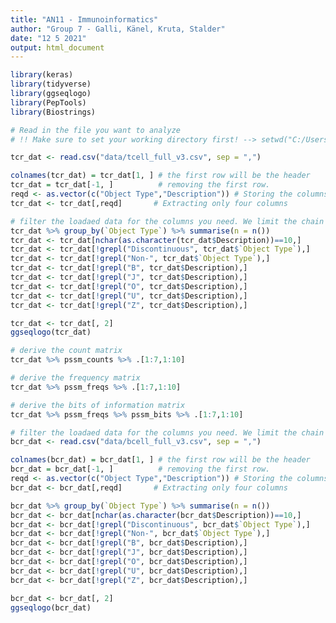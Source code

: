 ```yaml
---
title: "AN11 - Immunoinformatics"
author: "Group 7 - Galli, Känel, Kruta, Stalder"
date: "12 5 2021"
output: html_document
---
```


```r

library(keras)
library(tidyverse)
library(ggseqlogo)
library(PepTools)
library(Biostrings)
```

```r
# Read in the file you want to analyze
# !! Make sure to set your working directory first! --> setwd("C:/Users/xx/your_folderpath")

tcr_dat <- read.csv("data/tcell_full_v3.csv", sep = ",")
```

```r
colnames(tcr_dat) = tcr_dat[1, ] # the first row will be the header
tcr_dat = tcr_dat[-1, ]          # removing the first row.
reqd <- as.vector(c("Object Type","Description")) # Storing the columns I want to extract as a vector
tcr_dat <- tcr_dat[,reqd]       # Extracting only four columns
```

```r
# filter the loadaed data for the columns you need. We limit the chain of acids to 10
tcr_dat %>% group_by(`Object Type`) %>% summarise(n = n())
tcr_dat <- tcr_dat[nchar(as.character(tcr_dat$Description))==10,]
tcr_dat <- tcr_dat[!grepl("Discontinuous", tcr_dat$`Object Type`),]
tcr_dat <- tcr_dat[!grepl("Non-", tcr_dat$`Object Type`),]
tcr_dat <- tcr_dat[!grepl("B", tcr_dat$Description),]
tcr_dat <- tcr_dat[!grepl("J", tcr_dat$Description),]
tcr_dat <- tcr_dat[!grepl("O", tcr_dat$Description),]
tcr_dat <- tcr_dat[!grepl("U", tcr_dat$Description),]
tcr_dat <- tcr_dat[!grepl("Z", tcr_dat$Description),]
```

```r
tcr_dat <- tcr_dat[, 2]
ggseqlogo(tcr_dat)
```

```r
# derive the count matrix
tcr_dat %>% pssm_counts %>% .[1:7,1:10]
```

```r
# derive the frequency matrix
tcr_dat %>% pssm_freqs %>% .[1:7,1:10]
```

```r
# derive the bits of information matrix
tcr_dat %>% pssm_freqs %>% pssm_bits %>% .[1:7,1:10]
```

```r
# filter the loadaed data for the columns you need. We limit the chain of acids to 10
bcr_dat <- read.csv("data/bcell_full_v3.csv", sep = ",")
```

```r
colnames(bcr_dat) = bcr_dat[1, ] # the first row will be the header
bcr_dat = bcr_dat[-1, ]          # removing the first row.
reqd <- as.vector(c("Object Type","Description")) # Storing the columns I want to extract as a vector
bcr_dat <- bcr_dat[,reqd]       # Extracting only four columns
```

```r
bcr_dat %>% group_by(`Object Type`) %>% summarise(n = n())
bcr_dat <- bcr_dat[nchar(as.character(bcr_dat$Description))==10,]
bcr_dat <- bcr_dat[!grepl("Discontinuous", bcr_dat$`Object Type`),]
bcr_dat <- bcr_dat[!grepl("Non-", bcr_dat$`Object Type`),]
bcr_dat <- bcr_dat[!grepl("B", bcr_dat$Description),]
bcr_dat <- bcr_dat[!grepl("J", bcr_dat$Description),]
bcr_dat <- bcr_dat[!grepl("O", bcr_dat$Description),]
bcr_dat <- bcr_dat[!grepl("U", bcr_dat$Description),]
bcr_dat <- bcr_dat[!grepl("Z", bcr_dat$Description),]
```

```r
bcr_dat <- bcr_dat[, 2]
ggseqlogo(bcr_dat)
```
